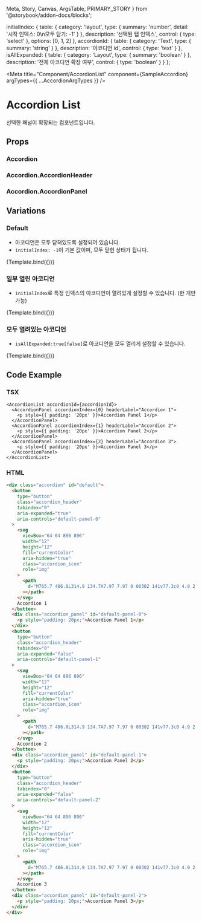  Meta,
  Story,
  Canvas,
  ArgsTable,
  PRIMARY_STORY
} from '@storybook/addon-docs/blocks';


  initialIndex: {
    table: {
      category: 'layout',
      type: {
        summary: 'number',
        detail: '시작 인덱스: 0\n모두 닫기: -1'
      }
    },
    description: '선택된 탭 인덱스',
    control: {
      type: 'select'
    },
    options: [0, 1, 2]
  },
  accordionId: {
    table: {
      category: 'Text',
      type: {
        summary: 'string'
      }
    },
    description: '아코디언 id',
    control: {
      type: 'text'
    }
  },
  isAllExpanded: {
    table: {
      category: 'Layout',
      type: {
        summary: 'boolean'
      }
    },
    description: '전체 아코디언 확장 여부',
    control: {
      type: 'boolean'
    }
  }
};


<Meta
  title="Component/AccordionList"
  component={SampleAccordion}
  argTypes={{ ...AccordionArgTypes }}
/>

# Accordion List

선택한 패널이 확장되는 컴포넌트입니다.

## Props

### Accordion

<ArgsTable of={AccordionList} />

### Accordion.AccordionHeader

<ArgsTable of={AccordionHeader} />

### Accordion.AccordionPanel

<ArgsTable of={AccordionPanel} />

## Variations

### Default

- 아코디언은 모두 닫혀있도록 설정되어 있습니다.
- `initialIndex: -1`이 기본 값이며, 모두 닫힌 상태가 됩니다.

<Canvas>
  <Story name="Default" args={{ accordionId: 'default' }}>
    {Template.bind({})}
  </Story>
</Canvas>

### 일부 열린 아코디언

- `initialIndex`로 특정 인덱스의 아코디언이 열려있게 설정할 수 있습니다. (한 개만 가능)

<Canvas>
  <Story
    name="일부 열린 아코디언"
    args={{ accordionId: 'default2', initialIndex: 0 }}
  >
    {Template.bind({})}
  </Story>
</Canvas>

### 모두 열려있는 아코디언

- `isAllExpanded:true[false]`로 아코디언을 모두 열리게 설정할 수 있습니다.

<Canvas>
  <Story
    name="모두 열려있는 아코디언"
    args={{ accordionId: 'default3', isAllExpanded: true }}
  >
    {Template.bind({})}
  </Story>
</Canvas>

## Code Example

### TSX

```tsx
<AccordionList accordionId={accordionId}>
  <AccordionPanel accordionIndex={0} headerLabel="Accordion 1">
    <p style={{ padding: '20px' }}>Accordion Panel 1</p>
  </AccordionPanel>
  <AccordionPanel accordionIndex={1} headerLabel="Accordion 2">
    <p style={{ padding: '20px' }}>Accordion Panel 2</p>
  </AccordionPanel>
  <AccordionPanel accordionIndex={2} headerLabel="Accordion 3">
    <p style={{ padding: '20px' }}>Accordion Panel 3</p>
  </AccordionPanel>
</AccordionList>
```

### HTML

```html
<div class="accordion" id="default">
  <button
    type="button"
    class="accordion_header"
    tabindex="0"
    aria-expanded="true"
    aria-controls="default-panel-0"
  >
    <svg
      viewBox="64 64 896 896"
      width="12"
      height="12"
      fill="currentColor"
      aria-hidden="true"
      class="accordion_icon"
      role="img"
    >
      <path
        d="M765.7 486.8L314.9 134.7A7.97 7.97 0 00302 141v77.3c0 4.9 2.3 9.6 6.1 12.6l360 281.1-360 281.1c-3.9 3-6.1 7.7-6.1 12.6V883c0 6.7 7.7 10.4 12.9 6.3l450.8-352.1a31.96 31.96 0 000-50.4z"
      ></path>
    </svg>
    Accordion 1
  </button>
  <div class="accordion_panel" id="default-panel-0">
    <p style="padding: 20px;">Accordion Panel 1</p>
  </div>
  <button
    type="button"
    class="accordion_header"
    tabindex="0"
    aria-expanded="false"
    aria-controls="default-panel-1"
  >
    <svg
      viewBox="64 64 896 896"
      width="12"
      height="12"
      fill="currentColor"
      aria-hidden="true"
      class="accordion_icon"
      role="img"
    >
      <path
        d="M765.7 486.8L314.9 134.7A7.97 7.97 0 00302 141v77.3c0 4.9 2.3 9.6 6.1 12.6l360 281.1-360 281.1c-3.9 3-6.1 7.7-6.1 12.6V883c0 6.7 7.7 10.4 12.9 6.3l450.8-352.1a31.96 31.96 0 000-50.4z"
      ></path>
    </svg>
    Accordion 2
  </button>
  <div class="accordion_panel" id="default-panel-1">
    <p style="padding: 20px;">Accordion Panel 2</p>
  </div>
  <button
    type="button"
    class="accordion_header"
    tabindex="0"
    aria-expanded="false"
    aria-controls="default-panel-2"
  >
    <svg
      viewBox="64 64 896 896"
      width="12"
      height="12"
      fill="currentColor"
      aria-hidden="true"
      class="accordion_icon"
      role="img"
    >
      <path
        d="M765.7 486.8L314.9 134.7A7.97 7.97 0 00302 141v77.3c0 4.9 2.3 9.6 6.1 12.6l360 281.1-360 281.1c-3.9 3-6.1 7.7-6.1 12.6V883c0 6.7 7.7 10.4 12.9 6.3l450.8-352.1a31.96 31.96 0 000-50.4z"
      ></path>
    </svg>
    Accordion 3
  </button>
  <div class="accordion_panel" id="default-panel-2">
    <p style="padding: 20px;">Accordion Panel 3</p>
  </div>
</div>
```
